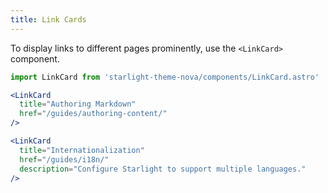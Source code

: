 ```yaml
---
title: Link Cards
---
```


To display links to different pages prominently, use the `<LinkCard>` component.

```jsx
import LinkCard from 'starlight-theme-nova/components/LinkCard.astro'

<LinkCard
  title="Authoring Markdown"
  href="/guides/authoring-content/"
/>

<LinkCard
  title="Internationalization"
  href="/guides/i18n/"
  description="Configure Starlight to support multiple languages."
/>
```


<LinkCard
  title="Authoring Markdown"
  href="/guides/authoring-content/"
/>

<LinkCard
  title="Internationalization"
  href="/guides/i18n/"
  description="Configure Starlight to support multiple languages."
/>
